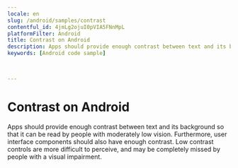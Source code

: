 ```yaml
---
locale: en
slug: /android/samples/contrast
contentful_id: 4jmLg2ojuI0pVIA5FNnMpL
platformFilter: Android
title: Contrast on Android
description: Apps should provide enough contrast between text and its background so that it can be read by people with moderately low vision.
keywords: [Android code sample]


	
---
```


# Contrast on Android

Apps should provide enough contrast between text and its background so that it can be read by people with moderately low vision. Furthermore, user interface components should also have enough contrast. Low contrast controls are more difficult to perceive, and may be completely missed by people with a visual impairment.

<CodeSample id="screen-contrast" locale="en" platform="android"/>